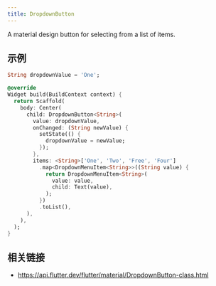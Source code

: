 ```yaml
---
title: DropdownButton
---
```


A material design button for selecting from a list of items.

## 示例

```dart liveslice=DropdownButton
String dropdownValue = 'One';

@override
Widget build(BuildContext context) {
  return Scaffold(
    body: Center(
      child: DropdownButton<String>(
        value: dropdownValue,
        onChanged: (String newValue) {
          setState(() {
            dropdownValue = newValue;
          });
        },
        items: <String>['One', 'Two', 'Free', 'Four']
          .map<DropdownMenuItem<String>>((String value) {
            return DropdownMenuItem<String>(
              value: value,
              child: Text(value),
            );
          })
          .toList(),
      ),
    ),
  );
}
```

## 相关链接

- https://api.flutter.dev/flutter/material/DropdownButton-class.html
